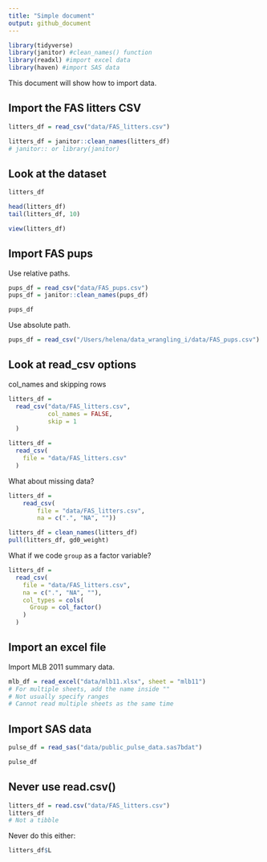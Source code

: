 ```yaml
---
title: "Simple document"
output: github_document
---
```


```r
library(tidyverse)
library(janitor) #clean_names() function
library(readxl) #import excel data
library(haven) #import SAS data
```

This document will show how to import data.

## Import the FAS litters CSV

```r
litters_df = read_csv("data/FAS_litters.csv")

litters_df = janitor::clean_names(litters_df)
# janitor:: or library(janitor)
```

## Look at the dataset

```r
litters_df

head(litters_df)
tail(litters_df, 10)
```

```r
view(litters_df)
```

## Import FAS pups

Use relative paths.

```r
pups_df = read_csv("data/FAS_pups.csv")
pups_df = janitor::clean_names(pups_df)

pups_df
```

Use absolute path.

```r
pups_df = read_csv("/Users/helena/data_wrangling_i/data/FAS_pups.csv")
```

## Look at read_csv options

col_names and skipping rows

```r
litters_df = 
  read_csv("data/FAS_litters.csv",
           col_names = FALSE,
           skip = 1
  )
```

```r
litters_df = 
  read_csv(
    file = "data/FAS_litters.csv"
  )
```

What about missing data?

```r
litters_df = 
    read_csv(
        file = "data/FAS_litters.csv",
        na = c(".", "NA", ""))

litters_df = clean_names(litters_df)
pull(litters_df, gd0_weight)
```

What if we code `group` as a factor variable?

```r
litters_df = 
  read_csv(
    file = "data/FAS_litters.csv",
    na = c(".", "NA", ""),
    col_types = cols(
      Group = col_factor()
    )
  )
```

## Import an excel file

Import MLB 2011 summary data.

```r
mlb_df = read_excel("data/mlb11.xlsx", sheet = "mlb11")
# For multiple sheets, add the name inside ""
# Not usually specify ranges
# Cannot read multiple sheets as the same time
```


## Import SAS data

```r
pulse_df = read_sas("data/public_pulse_data.sas7bdat")

pulse_df
```

## Never use read.csv()

```r
litters_df = read.csv("data/FAS_litters.csv")
litters_df
# Not a tibble
```

Never do this either:
```r
litters_df$L
```









